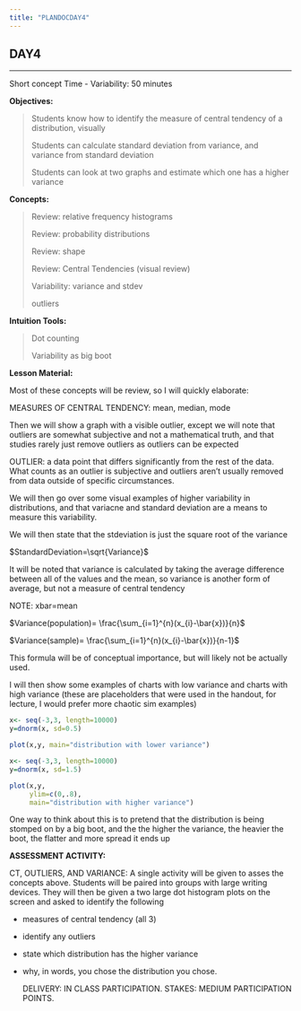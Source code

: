 ```yaml
---
title: "PLANDOCDAY4"
---
```


## DAY4

------------------------------------------------------------------------

Short concept Time - Variability: 50 minutes

**Objectives:**

> Students know how to identify the measure of central tendency of a distribution, visually
>
> Students can calculate standard deviation from variance, and variance from standard deviation
>
> Students can look at two graphs and estimate which one has a higher variance

**Concepts:**

> Review: relative frequency histograms
>
> Review: probability distributions
>
> Review: shape
>
> Review: Central Tendencies (visual review)
>
> Variability: variance and stdev
>
> outliers

**Intuition Tools:**

> Dot counting
>
> Variability as big boot

**Lesson Material:**

Most of these concepts will be review, so I will quickly elaborate:

MEASURES OF CENTRAL TENDENCY: mean, median, mode

Then we will show a graph with a visible outlier, except we will note that outliers are somewhat subjective and not a mathematical truth, and that studies rarely just remove outliers as outliers can be expected

OUTLIER: a data point that differs significantly from the rest of the data. What counts as an outlier is subjective and outliers aren't usually removed from data outside of specific circumstances.

We will then go over some visual examples of higher variability in distributions, and that variacne and standard deviation are a means to measure this variability.

We will then state that the stdeviation is just the square root of the variance

$StandardDeviation=\sqrt{Variance}$

It will be noted that variance is calculated by taking the average difference between all of the values and the mean, so variance is another form of average, but not a measure of central tendency

NOTE: xbar=mean

$Variance(population)= \frac{\sum_{i=1}^{n}(x_{i}-\bar{x})}{n}$

$Variance(sample)= \frac{\sum_{i=1}^{n}(x_{i}-\bar{x})}{n-1}$

This formula will be of conceptual importance, but will likely not be actually used.

I will then show some examples of charts with low variance and charts with high variance (these are placeholders that were used in the handout, for lecture, I would prefer more chaotic sim examples)

```r
x<- seq(-3,3, length=10000)
y=dnorm(x, sd=0.5)

plot(x,y, main="distribution with lower variance")
```

```r
x<- seq(-3,3, length=10000)
y=dnorm(x, sd=1.5)

plot(x,y,
     ylim=c(0,.8),
     main="distribution with higher variance")
```

One way to think about this is to pretend that the distribution is being stomped on by a big boot, and the the higher the variance, the heavier the boot, the flatter and more spread it ends up

**ASSESSMENT ACTIVITY:**

CT, OUTLIERS, AND VARIANCE: A single activity will be given to asses the concepts above. Students will be paired into groups with large writing devices. They will then be given a two large dot histogram plots on the screen and asked to identify the following

-   measures of central tendency (all 3)

-   identify any outliers

-   state which distribution has the higher variance

-   why, in words, you chose the distribution you chose.

    DELIVERY: IN CLASS PARTICIPATION. STAKES: MEDIUM PARTICIPATION POINTS.
